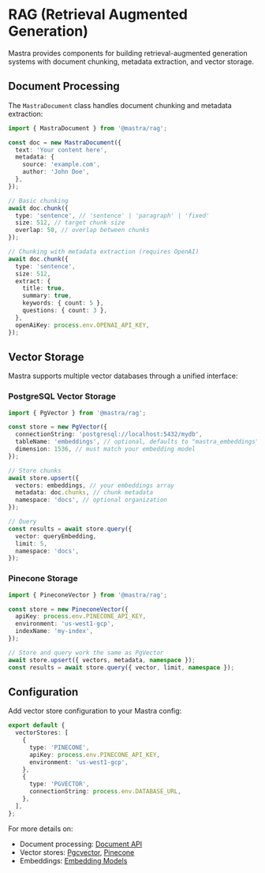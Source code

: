 # RAG (Retrieval Augmented Generation)

Mastra provides components for building retrieval-augmented generation systems with document chunking, metadata extraction, and vector storage.

## Document Processing

The `MastraDocument` class handles document chunking and metadata extraction:

```ts showLineNumbers
import { MastraDocument } from '@mastra/rag';

const doc = new MastraDocument({
  text: 'Your content here',
  metadata: {
    source: 'example.com',
    author: 'John Doe',
  },
});

// Basic chunking
await doc.chunk({
  type: 'sentence', // 'sentence' | 'paragraph' | 'fixed'
  size: 512, // target chunk size
  overlap: 50, // overlap between chunks
});

// Chunking with metadata extraction (requires OpenAI)
await doc.chunk({
  type: 'sentence',
  size: 512,
  extract: {
    title: true,
    summary: true,
    keywords: { count: 5 },
    questions: { count: 3 },
  },
  openAiKey: process.env.OPENAI_API_KEY,
});
```

## Vector Storage

Mastra supports multiple vector databases through a unified interface:

### PostgreSQL Vector Storage

```ts showLineNumbers
import { PgVector } from '@mastra/rag';

const store = new PgVector({
  connectionString: 'postgresql://localhost:5432/mydb',
  tableName: 'embeddings', // optional, defaults to "mastra_embeddings"
  dimension: 1536, // must match your embedding model
});

// Store chunks
await store.upsert({
  vectors: embeddings, // your embeddings array
  metadata: doc.chunks, // chunk metadata
  namespace: 'docs', // optional organization
});

// Query
const results = await store.query({
  vector: queryEmbedding,
  limit: 5,
  namespace: 'docs',
});
```

### Pinecone Storage

```typescript
import { PineconeVector } from '@mastra/rag';

const store = new PineconeVector({
  apiKey: process.env.PINECONE_API_KEY,
  environment: 'us-west1-gcp',
  indexName: 'my-index',
});

// Store and query work the same as PgVector
await store.upsert({ vectors, metadata, namespace });
const results = await store.query({ vector, limit, namespace });
```

## Configuration

Add vector store configuration to your Mastra config:

```ts filename="mastra.config.ts" showLineNumbers
export default {
  vectorStores: [
    {
      type: 'PINECONE',
      apiKey: process.env.PINECONE_API_KEY,
      environment: 'us-west1-gcp',
    },
    {
      type: 'PGVECTOR',
      connectionString: process.env.DATABASE_URL,
    },
  ],
};
```

For more details on:

- Document processing: [Document API](https://mastra.ai/docs/guide/reference/rag/document)
- Vector stores: [Pgcvector](https://mastra.ai/docs/guide/reference/rag/pgvector), [Pinecone](https://mastra.ai/docs/guide/reference/rag/pinecone)
- Embeddings: [Embedding Models](/api/rag/embeddings)
